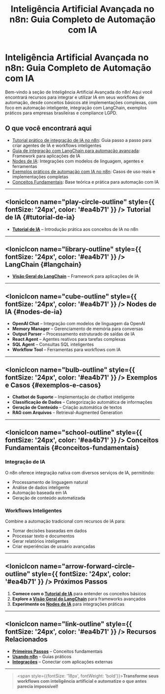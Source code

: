 ﻿---
sidebar_position: 1
title: "Inteligência Artificial Avançada no n8n: Guia Completo de Automação com IA"
description: Guia completo sobre recursos avançados de inteligência artificial no n8n, incluindo integração com LangChain, exemplos práticos, workflows inteligentes e automação para empresas brasileiras.
keywords: [n8n, IA, inteligência artificial, automação inteligente, integração IA n8n, workflows avançados, casos de uso IA Brasil, langchain, openai, exemplos práticos, automação empresarial]
---

# Inteligência Artificial Avançada no n8n: Guia Completo de Automação com IA

Bem-vindo à seção de Inteligência Artificial Avançada do n8n! Aqui você encontrará recursos para integrar e utilizar IA em seus workflows de automação, desde conceitos básicos até implementações complexas, com foco em automação inteligente, integração com LangChain, exemplos práticos para empresas brasileiras e compliance LGPD.

## O que você encontrará aqui

- [Tutorial prático de integração de IA no n8n](./tutorial-ai): Guia passo a passo para criar agentes de IA e workflows inteligentes
- [Guia de integração com LangChain para automação avançada](./langchain-overview): Framework para aplicações de IA
- [Nodes de IA](./nodes-ia): Integrações com modelos de linguagem, agentes e ferramentas
- [Exemplos práticos de automação com IA no n8n](./exemplos-casos): Casos de uso reais e implementações completas
- [Conceitos Fundamentais](#conceitos-fundamentais): Base teórica e prática para automação com IA

---

## <IonicIcon name="play-circle-outline" style={{ fontSize: '24px', color: '#ea4b71' }} /> Tutorial de IA {#tutorial-de-ia}

- **[Tutorial de IA](./tutorial-ai)** – Introdução prática aos conceitos de IA no n8n

---

## <IonicIcon name="library-outline" style={{ fontSize: '24px', color: '#ea4b71' }} /> LangChain {#langchain}

- **[Visão Geral do LangChain](./langchain-overview)** – Framework para aplicações de IA

---

## <IonicIcon name="cube-outline" style={{ fontSize: '24px', color: '#ea4b71' }} /> Nodes de IA {#nodes-de-ia}

- **OpenAI Chat** – Integração com modelos de linguagem da OpenAI
- **Memory Manager** – Gerenciamento de memória para conversas
- **Output Parser** – Processamento estruturado de saídas de IA
- **React Agent** – Agentes reativos para tarefas complexas
- **SQL Agent** – Consultas SQL inteligentes
- **Workflow Tool** – Ferramentas para workflows com IA

---

## <IonicIcon name="bulb-outline" style={{ fontSize: '24px', color: '#ea4b71' }} /> Exemplos e Casos {#exemplos-e-casos}

- **Chatbot de Suporte** – Implementação de chatbot inteligente
- **Classificação de Dados** – Categorização automática de informações
- **Geração de Conteúdo** – Criação automática de textos
- **RAG com Arquivos** – Retrieval-Augmented Generation

---

## <IonicIcon name="school-outline" style={{ fontSize: '24px', color: '#ea4b71' }} /> Conceitos Fundamentais {#conceitos-fundamentais}

### Integração de IA

O n8n oferece integração nativa com diversos serviços de IA, permitindo:

- Processamento de linguagem natural
- Análise de dados inteligente
- Automação baseada em IA
- Geração de conteúdo automatizada

### Workflows Inteligentes

Combine a automação tradicional com recursos de IA para:

- Tomar decisões baseadas em dados
- Processar texto e documentos
- Gerar relatórios inteligentes
- Criar experiências de usuário avançadas

---

## <IonicIcon name="arrow-forward-circle-outline" style={{ fontSize: '24px', color: '#ea4b71' }} /> Próximos Passos

1. **Comece com o [Tutorial de IA](./tutorial-ai)** para entender os conceitos básicos
2. **Explore a [Visão Geral do LangChain](./langchain-overview)** para frameworks avançados
3. **Experimente os [Nodes de IA](./nodes-ia/)** para integrações práticas

---

## <IonicIcon name="link-outline" style={{ fontSize: '24px', color: '#ea4b71' }} /> Recursos Relacionados

- **[Primeiros Passos](../primeiros-passos/guia-instalacao)** – Conceitos fundamentais
- **[Usando n8n](../usando-n8n)** – Guias práticos
- **[Integrações](../integracoes)** – Conectar com aplicações externas

---

> <span style={{fontSize: '18px', fontWeight: 'bold'}}>**Transforme seus workflows com inteligência artificial e automatize o que antes parecia impossível!**</span>

